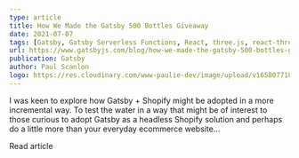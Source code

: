 ```yaml
---
type: article
title: How We Made the Gatsby 500 Bottles Giveaway
date: 2021-07-07
tags: [Gatsby, Gatsby Serverless Functions, React, three.js, react-three-fiber]
url: https://www.gatsbyjs.com/blog/how-we-made-the-gatsby-500-bottles-giveaway/
publication: Gatsby
author: Paul Scanlon
logo: https://res.cloudinary.com/www-paulie-dev/image/upload/v1658077182/paulie.dev/Logos/gatsby-logo_dgbkjm.png
---
```


I was keen to explore how Gatsby + Shopify might be adopted in a more incremental way. To test the water in a way that
might be of interest to those curious to adopt Gatsby as a headless Shopify solution and perhaps do a little more than
your everyday ecommerce website...

<MarkdownCtaLink href="https://www.gatsbyjs.com/blog/how-we-made-the-gatsby-500-bottles-giveaway">
  Read article
</MarkdownCtaLink>
